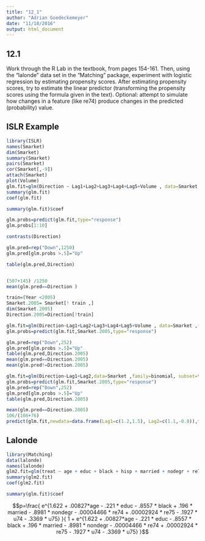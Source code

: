 ```yaml
---
title: "12_1"
author: "Adrian Goedeckemeyer"
date: "11/18/2016"
output: html_document
---
```


## 12.1

Work through the R Lab in the textbook, from pages 154-161. Then, using the “lalonde” data set in the “Matching” package, experiment with logistic regression by estimating propensity scores. After estimating propensity scores, try to estimate the linear predictor (transforming the propensity scores using the formula given in the text). Optional: attempt to simulate how changes in a feature (like re74) produce changes in the predicted (probability) value.

## ISLR Example

```r
library(ISLR)
names(Smarket)
dim(Smarket)
summary(Smarket)
pairs(Smarket)
cor(Smarket[,-9])
attach(Smarket)
plot(Volume)
glm.fit=glm(Direction ~ Lag1+Lag2+Lag3+Lag4+Lag5+Volume , data=Smarket ,family=binomial)
summary(glm.fit)
coef(glm.fit)

summary(glm.fit)$coef

glm.probs=predict(glm.fit,type="response")
glm.probs[1:10]

contrasts(Direction)

glm.pred=rep("Down",1250)
glm.pred[glm.probs >.5]="Up"

table(glm.pred,Direction)


(507+145) /1250
mean(glm.pred==Direction )

train=(Year <2005)
Smarket.2005= Smarket[! train ,]
dim(Smarket.2005)
Direction.2005=Direction[!train]

glm.fit=glm(Direction~Lag1+Lag2+Lag3+Lag4+Lag5+Volume , data=Smarket ,family=binomial,subset=train)
glm.probs=predict(glm.fit,Smarket.2005,type="response")

glm.pred=rep("Down",252)
glm.pred[glm.probs >.5]="Up"
table(glm.pred,Direction.2005)
mean(glm.pred==Direction.2005)
mean(glm.pred!=Direction.2005)

glm.fit=glm(Direction~Lag1+Lag2,data=Smarket ,family=binomial, subset=train)
glm.probs=predict(glm.fit,Smarket.2005,type="response")
glm.pred=rep("Down",252)
glm.pred[glm.probs >.5]="Up"
table(glm.pred,Direction.2005)

mean(glm.pred==Direction.2005)
106/(106+76)
predict(glm.fit,newdata=data.frame(Lag1=c(1.2,1.5), Lag2=c(1.1,-0.8)),type="response")
```

## Lalonde 

```r
library(Matching)
data(lalonde)
names(lalonde)
glm2.fit=glm(treat ~ age + educ + black + hisp + married + nodegr + re74 + re75 + u74 + u75 , data=lalonde ,family=binomial)
summary(glm2.fit)
coef(glm2.fit)

summary(glm.fit)$coef

```

$$p=\frac{ e^{1.622 + .00827*age - .221 * educ - .8557 * black + .196 * married - .8981 * nondegr - .00004466 * re74 + .00002924 * re75 - .1927 * u74 - .3369 * u75} }{ 1 + e^{1.622 + .00827*age - .221 * educ - .8557 * black + .196 * married - .8981 * nondegr - .00004466 * re74 + .00002924 * re75 - .1927 * u74 - .3369 * u75} }$$
